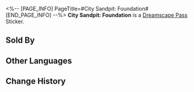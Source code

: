 <%-- [PAGE_INFO]
PageTitle=#City Sandpit: Foundation#
[END_PAGE_INFO] --%>
{{Stub|Location information}}
{{Item Infobox
|id          = 223601
|image       = Dreamscape Pass Sticker City Sandpit- Foundation.png
|type        = Dreamscape Pass Sticker
|type2       = Nobodys In the Big Dream Stickers
|invCategory = 
|rarity      = 4
|effect      = 
|description = Digital stickers that can be used to decorate the pages of the Dreamtour Handbook. They come in many different styles.
|source1     = [[Find Mr. McCoy in the conference room deep inside Dewlight Pavilion and restore his missing emotions]]
}}
{{Description|This sandpit is built and developed using the Untrue 5 engine.}}
'''City Sandpit: Foundation''' is a [[Dreamscape Pass]] Sticker.

==Sold By==
{{Shop Availability}}

==Other Languages==
{{Other Languages
|en   = City Sandpit: Foundation
|zhs  = 城市沙盘：地基
|zht  = 城市沙盤：地基
|ja   = 箱庭都市：敷地
|ko   = 도시 모형판: 토대
|es   = Maqueta de la ciudad: Bases
|fr   = Maquette de la ville&nbsp;: Fondation
|ru   = Диорама города: Фундамент
|th   = เมืองแซนด์บ็อกซ์: ฐาน
|vi   = Sa Bàn Thành Phố: Đất Xây Dựng
|de   = Sandmodell der Stadt: Fundament
|id   = Miniatur Kota: Fondasi
|pt   = Maquete da Cidade: Fundação
}}

==Change History==
{{Change History|2.1}}